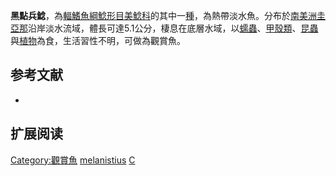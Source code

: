 {{Speciesbox
| name = 黑點兵鯰
| image =  
| image_width = 250px
| image_caption = 
| status = NE
| status_system = IUCN3.1
| genus = Corydoras
| species = melanistius
| authority = {{le|查爾斯·塔特·里根|Charles Tate Regan|Regan}}, 1912
| synonyms = *''Corydoras wotroi'',Nijssen & Isbrücker, 1967
}}

'''黑點兵鯰'''，為[[輻鰭魚綱|輻鰭魚綱]][[鯰形目|鯰形目]][[美鯰科|美鯰科]]的其中一[[種|種]]，為熱帶淡水魚。分布於[[南美洲|南美洲]][[圭亞那|圭亞那]]沿岸淡水流域，體長可達5.1公分，棲息在底層水域，以[[蠕蟲|蠕蟲]]、[[甲殼類|甲殼類]]、[[昆蟲|昆蟲]]與[[植物|植物]]為食，生活習性不明，可做為觀賞魚。

==参考文献==
*{{FishBase_species|genus=Corydoras|species=melanistius|year=2014|month=11}}

== 扩展阅读 ==
{{refbegin}}
{{wikispecies-inline|Corydoras melanistius|黑點兵鯰}}
{{refend}}
{{Taxonbar|from=Q1427667}}

[[Category:觀賞魚|Category:觀賞魚]]
[[Category:兵鯰屬|melanistius]]
[[Category:1912年描述的魚類|C]]